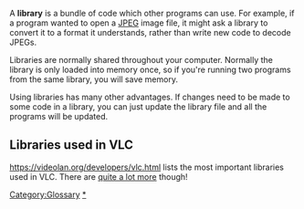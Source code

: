 {{wikipedia|Library (computing)}}
{{See also|Category:Libraries}}

A '''library''' is a bundle of code which other programs can use. For example, if a program wanted to open a [[JPEG]] image file, it might ask a library to convert it to a format it understands, rather than write new code to decode JPEGs.

Libraries are normally shared throughout your computer. Normally the library is only loaded into memory once, so if you're running two programs from the same library, you will save memory.

Using libraries has many other advantages. If changes need to be made to some code in a library, you can just update the library file and all the programs will be updated.

== Libraries used in VLC ==
https://videolan.org/developers/vlc.html lists the most important libraries used in VLC. There are [[Contrib Status|quite a lot more]] though!

[[Category:Glossary]]
[[Category:Libraries|*]]